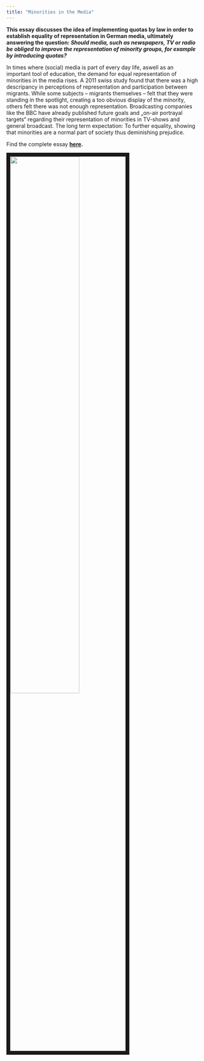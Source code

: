 ```yaml
---
title: "Minorities in the Media"
---
```


**This essay discusses the idea of implementing quotas by law in order to establish equality of representation in German media, ultimately answering the question: *Should media, such as newspapers, TV or radio be obliged to improve the representation of minority groups, for example by introducing quotas?***

In times where (social) media is part of every day life, aswell as an important tool of education, the demand for equal representation of minorities in the media rises.
A 2011 swiss study found that there was a high descripancy in perceptions of representation and participation between migrants. While some subjects – migrants themselves – felt that they were standing in the spotlight, creating a too obvious display of the minority, others felt there was not enough representation. Broadcasting companies like the BBC have already published future goals and „on-air portrayal targets“ regarding their representation of minorities in TV-shows and general broadcast. The long term expectation: To further equality, showing that minorities are a normal part of society thus deminishing prejudice.



Find the complete essay **[here](Assignment Minorities in the Media - Nora Theresa Koch.pdf).**

<img src="images/MinoritiesInhalt.PNG" style="width:60%; border:10px solid; margin-right: 20px" align="left">

